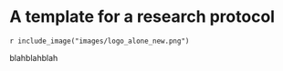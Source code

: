 #	A template for a research protocol {#protocol}
`r include_image("images/logo_alone_new.png")`

blahblahblah